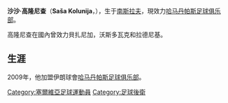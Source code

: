 {{Football player infobox
| playername = 高隆尼查
| image =  
| fullname = Saša Kolunija
| height = {{height|m=1.94}}
| nickname =
| dateofbirth = {{birth date and age|1987|06|09|df=yes}}
| cityofbirth = 
| countryofbirth = [[南斯拉夫|南斯拉夫]]
| currentclub = [[哈马丹帕斯足球俱乐部|哈马丹帕斯足球俱乐部]]
| clubnumber = 4
| position = 中[[後衛_(足球)|後衛]]
| youthclubs = 
| youthyears =
| years = 2005-07<br>2007-08<br>2008-09<br>2008-09<br>2009-
| clubs = [[貝贊尼亞足球會|貝贊尼亞足球會]]<br/>[[沃日多瓦茨足球俱樂部|沃日多瓦茨足球俱樂部]]<br/>[[貝贊尼亞足球會|貝贊尼亞足球會]]<br/>{{le|貝爾格勒工人足球俱樂部|FK Radnički Beograd}}<br/>[[哈马丹帕斯足球俱乐部|哈马丹帕斯足球俱乐部]]
| caps(goals) = {{0}}27 {{0}}(0)<br>{{0}}{{0}}5{{0}} (0)<br>{{0}}{{0}}1{{0}} (0)<br>{{0}}17 {{0}}(0)<br>{{0}}15 {{0}}(0)
| pcupdate = 25 February 2010
|}}
'''沙沙·高隆尼查'''（'''Saša Kolunija'''，{{bd|1987年|6月9日|catidx=Saša Kolunija}}），生于[[南斯拉夫|南斯拉夫]]，現效力[[哈马丹帕斯足球俱乐部|哈马丹帕斯足球俱乐部]]。

高隆尼查在國內曾效力貝扎尼加，沃斯多瓦克和拉德尼基。

==生涯==
2009年，他加盟伊朗球會[[哈马丹帕斯足球俱乐部|哈马丹帕斯足球俱乐部]]。

{{DEFAULTSORT:Kolunija, Sasa}}
[[Category:塞爾維亞足球運動員|Category:塞爾維亞足球運動員]]
[[Category:足球後衛|Category:足球後衛]]